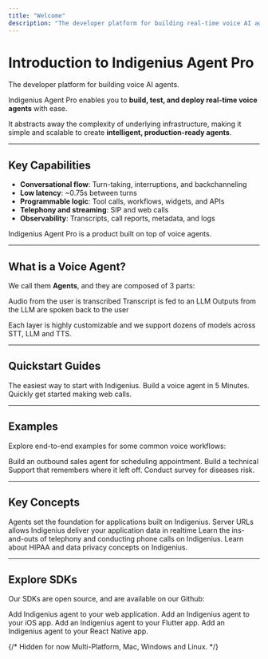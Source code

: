 ```yaml
---
title: "Welcome"
description: "The developer platform for building real-time voice AI agents"
---
```


# Introduction to Indigenius Agent Pro

The developer platform for building voice AI agents.

Indigenius Agent Pro enables you to **build, test, and deploy real-time voice agents** with ease.

It abstracts away the complexity of underlying infrastructure, making it simple and scalable to create **intelligent, production-ready agents**.

---

## Key Capabilities

- **Conversational flow**: Turn-taking, interruptions, and backchanneling
- **Low latency**: ~0.75s between turns
- **Programmable logic**: Tool calls, workflows, widgets, and APIs
- **Telephony and streaming**: SIP and web calls
- **Observability**: Transcripts, call reports, metadata, and logs

Indigenius Agent Pro is a product built on top of voice agents.

---

## What is a Voice Agent?

We call them **Agents**, and they are composed of 3 parts:

<CardGroup cols={2}>
  <Card title="Speech-To-Text (STT)" icon="microphone" iconType="solid" color="#F79320" iconSize={40}>
    Audio from the user is transcribed
  </Card>

  <Card title="Large-Language-Model (LLM)" icon="brain" iconType="solid" color="#F79320" iconSize={40}>
    Transcript is fed to an LLM
  </Card>

<Card title="Text-To-Speech (TTS)" icon="volume-up" iconType="solid" color="#F79320" iconSize={40}>
    Outputs from the LLM are spoken back to the user
  </Card>
</CardGroup>

Each layer is highly customizable and we support dozens of models across STT, LLM and TTS.

---

## Quickstart Guides

<CardGroup cols={2}>
  <Card title="No-code Quickstart" icon="bolt" iconType="solid" color="#F79320" iconSize={40}>
    The easiest way to start with Indigenius. Build a voice agent in 5 Minutes.
  </Card>

  <Card title="Web Quickstarts" icon="globe" iconType="solid" color="#F79320" iconSize={40}>
    Quickly get started making web calls.
  </Card>
</CardGroup>

---

## Examples  

Explore end-to-end examples for some common voice workflows:

<CardGroup cols={2}>
  <Card title="Inbound Calls" icon="phone" iconType="solid" color="#F79320" iconSize={40}>
    Build an outbound sales agent for scheduling appointment.
  </Card>

  <Card title="Outbound Calls" icon="phone-volume" iconType="solid" color="#F79320" iconSize={40}>
    Build a technical Support that remembers where it left off.
  </Card>

  <Card title="Diseases Survey" icon="notes-medical" iconType="solid" color="#F79320" iconSize={40}>
    Conduct survey for diseases risk.
  </Card>
</CardGroup>

---

## Key Concepts

<CardGroup cols={2}>
  <Card title="Agents" icon="robot" iconType="solid" color="#F79320" iconSize={40}>
    Agents set the foundation for applications built on Indigenius.
  </Card>

  <Card title="Server URLs" icon="server" iconType="solid" color="#F79320" iconSize={40}>
    Server URLs allows Indigenius deliver your application data in realtime
  </Card>

   <Card title="Phone Calling" icon="phone" iconType="solid" color="#F79320" iconSize={40}>
    Learn the ins-and-outs of telephony and conducting phone calls on Indigenius.
  </Card>

  <Card title="Privacy" icon="shield-alt" iconType="solid" color="#F79320" iconSize={40}>
    Learn about HIPAA and data privacy concepts on Indigenius.
  </Card>
</CardGroup>

---

## Explore SDKs

Our SDKs are open source, and are available on our Github:

<CardGroup cols={2}>
  <Card title="Indigenius Web" icon="code" iconType="solid" color="#F79320" iconSize={40}>
    Add Indigenius agent to your web application.
  </Card>

  <Card title="Indigenius iOS" icon="apple" iconType="brands" color="#F79320" iconSize={40}>
    Add an Indigenius agent to your iOS app.
  </Card>

 <Card title="Indigenius Flutter" icon="mobile-alt" iconType="solid" color="#F79320" iconSize={40}>
    Add an Indigenius agent to your Flutter app.
  </Card>

  <Card title="Indigenius React Native" icon="react" iconType="brands" color="#F79320" iconSize={40}>
    Add an Indigenius agent to your React Native app.
  </Card>

  {/* Hidden for now
  <Card title="Indigenius Python" icon="python" iconType="brands" color="#F79320" iconSize={40}>
    Multi-Platform, Mac, Windows and Linux.
  </Card>
  */}
</CardGroup>
